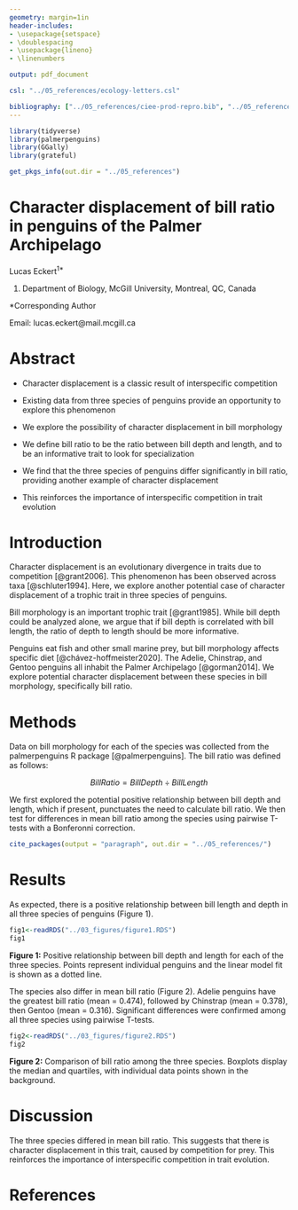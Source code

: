 ```yaml
---
geometry: margin=1in
header-includes:
- \usepackage{setspace}
- \doublespacing
- \usepackage{lineno}
- \linenumbers

output: pdf_document

csl: "../05_references/ecology-letters.csl"

bibliography: ["../05_references/ciee-prod-repro.bib", "../05_references/grateful-refs.bib"]
---
```


```r
library(tidyverse)
library(palmerpenguins)
library(GGally)
library(grateful)

get_pkgs_info(out.dir = "../05_references")
```

# Character displacement of bill ratio in  penguins of the Palmer Archipelago

Lucas Eckert^1\*^

1.  Department of Biology, McGill University, Montreal, QC, Canada

\*Corresponding Author

Email: lucas.eckert\@mail.mcgill.ca

# Abstract

-   Character displacement is a classic result of interspecific competition

-   Existing data from three species of penguins provide an opportunity to explore this phenomenon

-   We explore the possibility of character displacement in bill morphology

-   We define bill ratio to be the ratio between bill depth and length, and to be an informative trait to look for specialization

-   We find that the three species of penguins differ significantly in bill ratio, providing another example of character displacement

-   This reinforces the importance of interspecific competition in trait evolution

\newpage

# Introduction

Character displacement is an evolutionary divergence in traits due to competition [@grant2006]. This phenomenon has been observed across taxa [@schluter1994]. Here, we explore another potential case of character displacement of a trophic trait in three species of penguins.

Bill morphology is an important trophic trait [@grant1985]. While bill depth could be analyzed alone, we argue that if bill depth is correlated with bill length, the ratio of depth to length should be more informative.

Penguins eat fish and other small marine prey, but bill morphology affects specific diet [@chávez-hoffmeister2020]. The Adelie, Chinstrap, and Gentoo penguins all inhabit the Palmer Archipelago [@gorman2014]. We explore potential character displacement between these species in bill morphology, specifically bill ratio.

# Methods

Data on bill morphology for each of the species was collected from the palmerpenguins R package [@palmerpenguins]. The bill ratio was defined as follows:

$$
BillRatio = BillDepth \div BillLength
$$

We first explored the potential positive relationship between bill depth and length, which if present, punctuates the need to calculate bill ratio. We then test for differences in mean bill ratio among the species using pairwise T-tests with a Bonferonni correction.

```r
cite_packages(output = "paragraph", out.dir = "../05_references/")

```

# Results

As expected, there is a positive relationship between bill length and depth in all three species of penguins (Figure 1).

```r
fig1<-readRDS("../03_figures/figure1.RDS")
fig1
```

**Figure 1:** Positive relationship between bill depth and length for each of the three species. Points represent individual penguins and the linear model fit is shown as a dotted line.

The species also differ in mean bill ratio (Figure 2). Adelie penguins have the greatest bill ratio (mean = 0.474), followed by Chinstrap (mean = 0.378), then Gentoo (mean = 0.316). Significant differences were confirmed among all three species using pairwise T-tests.

```r
fig2<-readRDS("../03_figures/figure2.RDS")
fig2

```

**Figure 2:** Comparison of bill ratio among the three species. Boxplots display the median and quartiles, with individual data points shown in the background.

# Discussion

The three species differed in mean bill ratio. This suggests that there is character displacement in this trait, caused by competition for prey. This reinforces the importance of interspecific competition in trait evolution.

# References
